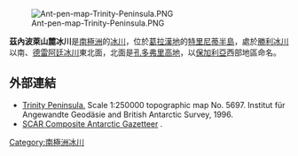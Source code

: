 [[Image:Ant-pen-map-Trinity-Peninsula.PNG|thumb]]

'''茲內波萊山麓冰川'''是[[南極洲|南極洲]]的[[冰川|冰川]]，位於[[葛拉漢地|葛拉漢地]]的[[特里尼蒂半島|特里尼蒂半島]]，處於[[勝利冰川|勝利冰川]]以南、[[德雷阿廷冰川|德雷阿廷冰川]]東北面，北面是[[孔多弗里高地|孔多弗里高地]]，以[[保加利亞|保加利亞]]西部地區命名。

{{coord|63|52|30|S|58|33|20|W|display=title}}

==外部連結==
* [https://web.archive.org/web/20131002100340/http://www.bkg.bund.de/nn_193194/DE/Bundesamt/Downloads/Kostenlose-Karten/Antarktis-Karten/Satellitenbildkarten/Scale250/Daten/Trinity-Peninsula%2CtemplateId%3Draw%2Cproperty%3DpublicationFile.pdf/Trinity-Peninsula.pdf Trinity Peninsula.] Scale 1:250000 topographic map No. 5697. Institut für Angewandte Geodäsie and British Antarctic Survey, 1996.
* [http://data.aad.gov.au/aadc/gaz/scar/ SCAR Composite Antarctic Gazetteer] {{WebCite|url=https://www.webcitation.org/5ug2CfC7m?url=http://data.aad.gov.au/aadc/gaz/scar/ |date=20101202140255 |dateformat=iso }}.

{{Antarctica-geo-stub}}
[[Category:南極洲冰川|Category:南極洲冰川]]